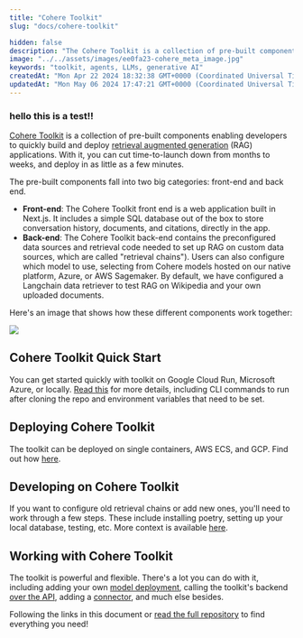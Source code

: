 ```yaml
---
title: "Cohere Toolkit"
slug: "docs/cohere-toolkit"

hidden: false
description: "The Cohere Toolkit is a collection of pre-built components that allow developers to quickly build and deploy retrieval augmented generation (RAG) applications, reducing time-to-launch from months to weeks. It includes front-end and back-end components, and can be deployed on various platforms such as Google Cloud Run, Microsoft Azure, or locally."
image: "../../assets/images/ee0fa23-cohere_meta_image.jpg"  
keywords: "toolkit, agents, LLMs, generative AI"
createdAt: "Mon Apr 22 2024 18:32:38 GMT+0000 (Coordinated Universal Time)"
updatedAt: "Mon May 06 2024 17:47:21 GMT+0000 (Coordinated Universal Time)"
---
```


### hello this is a test!!

[Cohere Toolkit](https://github.com/cohere-ai/cohere-toolkit) is a collection of pre-built components enabling developers to quickly build and deploy [retrieval augmented generation](/docs/retrieval-augmented-generation-rag) (RAG) applications. With it, you can cut time-to-launch down from months to weeks, and deploy in as little as a few minutes.

The pre-built components fall into two big categories: front-end and back end.

- **Front-end**: The Cohere Toolkit front end is a web application built in Next.js. It includes a simple SQL database out of the box to store conversation history, documents, and citations, directly in the app.
- **Back-end**: The Cohere Toolkit back-end contains the preconfigured data sources and retrieval code needed to set up RAG on custom data sources, which are called "retrieval chains"). Users can also configure which model to use, selecting from Cohere models hosted on our native platform, Azure, or AWS Sagemaker. By default, we have configured a Langchain data retriever to test RAG on Wikipedia and your own uploaded documents. 

Here's an image that shows how these different components work together:

<img src='../../assets/images/63101b4-toolkit_graphic.png' />


## Cohere Toolkit Quick Start

You can get started quickly with toolkit on Google Cloud Run, Microsoft Azure, or locally. [Read this](https://github.com/cohere-ai/cohere-toolkit?tab=readme-ov-file#quick-start) for more details, including CLI commands to run after cloning the repo and environment variables that need to be set.  

## Deploying Cohere Toolkit

The toolkit can be deployed on single containers, AWS ECS, and GCP. Find out how [here](https://github.com/cohere-ai/cohere-toolkit?tab=readme-ov-file#deployment-guides).

## Developing on Cohere Toolkit

If you want to configure old retrieval chains or add new ones, you'll need to work through a few steps. These include installing poetry, setting up your local database, testing, etc. More context is available [here](https://github.com/cohere-ai/cohere-toolkit?tab=readme-ov-file#setup-for-development).

## Working with Cohere Toolkit

The toolkit is powerful and flexible. There's a lot you can do with it, including adding your own [model deployment](https://github.com/cohere-ai/cohere-toolkit?tab=readme-ov-file#how-to-add-your-own-model-deployment), calling the toolkit's backend [over the API](https://github.com/cohere-ai/cohere-toolkit?tab=readme-ov-file#how-to-call-the-backend-as-an-api), adding a [connector](https://github.com/cohere-ai/cohere-toolkit?tab=readme-ov-file#how-to-add-a-connector-to-the-toolkit), and much else besides. 

Following the links in this document or [read the full repository](https://github.com/cohere-ai/cohere-toolkit) to find everything you need!
